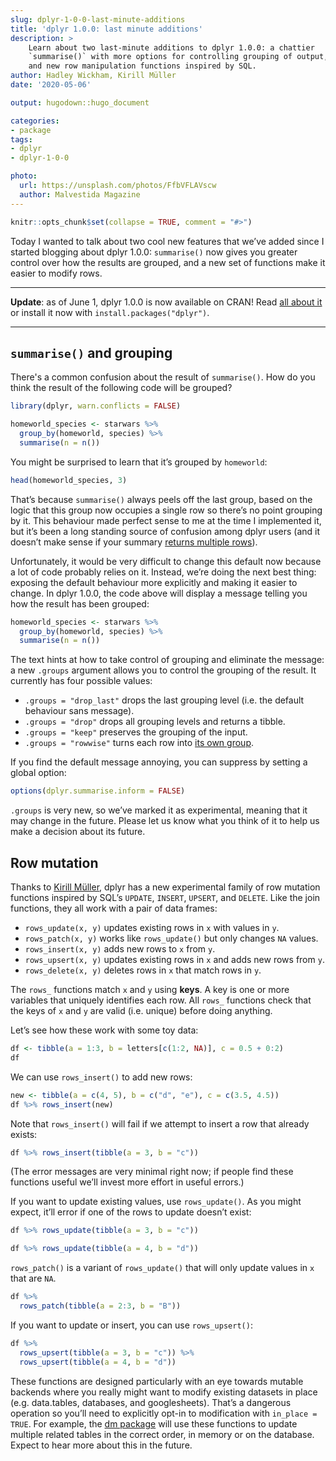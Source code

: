 ```yaml
---
slug: dplyr-1-0-0-last-minute-additions
title: 'dplyr 1.0.0: last minute additions'
description: >
    Learn about two last-minute additions to dplyr 1.0.0: a chattier 
    `summarise()` with more options for controlling grouping of output,
    and new row manipulation functions inspired by SQL.
author: Hadley Wickham, Kirill Müller
date: '2020-05-06'

output: hugodown::hugo_document

categories:
- package
tags:
- dplyr
- dplyr-1-0-0

photo:
  url: https://unsplash.com/photos/FfbVFLAVscw
  author: Malvestida Magazine
---
```


```r
knitr::opts_chunk$set(collapse = TRUE, comment = "#>")
```

Today I wanted to talk about two cool new features that we've added since I started blogging about dplyr 1.0.0: `summarise()` now gives you greater control over how the results are grouped, and a new set of functions make it easier to modify rows.

---

**Update**: as of June 1, dplyr 1.0.0 is now available on CRAN! Read [all about  it](/blog/2020/06/dplyr-1-0-0/) or install it now with `install.packages("dplyr")`.

---

## `summarise()` and grouping

There\'s a common confusion about the result of `summarise()`. How do you think the result of the following code will be grouped?

```r
library(dplyr, warn.conflicts = FALSE)

homeworld_species <- starwars %>%
  group_by(homeworld, species) %>%
  summarise(n = n())
```

You might be surprised to learn that it's grouped by `homeworld`:

```r
head(homeworld_species, 3)
```

That's because `summarise()` always peels off the last group, based on the logic that this group now occupies a single row so there's no point grouping by it. This behaviour made perfect sense to me at the time I implemented it, but it's been a long standing source of confusion among dplyr users (and it doesn't make sense if your summary [returns multiple rows](https://www.tidyverse.org/blog/2020/03/dplyr-1-0-0-summarise/)).

Unfortunately, it would be very difficult to change this default now because a lot of code probably relies on it. Instead, we're doing the next best thing: exposing the default behaviour more explicitly and making it easier to change. In dplyr 1.0.0, the code above will display a message telling you how the result has been grouped:

```r
homeworld_species <- starwars %>%
  group_by(homeworld, species) %>%
  summarise(n = n())
```

The text hints at how to take control of grouping and eliminate the message: a new `.groups` argument allows you to control the grouping of the result. It currently has four possible values:

-   `.groups = "drop_last"` drops the last grouping level (i.e. the default behaviour sans message).
-   `.groups = "drop"` drops all grouping levels and returns a tibble.
-   `.groups = "keep"` preserves the grouping of the input.
-   `.groups = "rowwise"` turns each row into [its own group](https://www.tidyverse.org/blog/2020/04/dplyr-1-0-0-rowwise/).

If you find the default message annoying, you can suppress by setting a global option:

```r
options(dplyr.summarise.inform = FALSE)
```

`.groups` is very new, so we've marked it as experimental, meaning that it may change in the future. Please let us know what you think of it to help us make a decision about its future.

## Row mutation

Thanks to [Kirill Müller](http://krlmlr.info/), dplyr has a new experimental family of row mutation functions inspired by SQL's `UPDATE`, `INSERT`, `UPSERT`, and `DELETE`. Like the join functions, they all work with a pair of data frames:

-   `rows_update(x, y)` updates existing rows in `x` with values in `y`.
-   `rows_patch(x, y)` works like `rows_update()` but only changes `NA` values.
-   `rows_insert(x, y)` adds new rows to `x` from `y`.
-   `rows_upsert(x, y)` updates existing rows in `x` and adds new rows from `y`.
-   `rows_delete(x, y)` deletes rows in `x` that match rows in `y`.

The `rows_` functions match `x` and `y` using **keys**. A key is one or more variables that uniquely identifies each row. All `rows_` functions check that the keys of `x` and `y` are valid (i.e. unique) before doing anything.

Let's see how these work with some toy data:

```r
df <- tibble(a = 1:3, b = letters[c(1:2, NA)], c = 0.5 + 0:2)
df
```

We can use `rows_insert()` to add new rows:

```r
new <- tibble(a = c(4, 5), b = c("d", "e"), c = c(3.5, 4.5))
df %>% rows_insert(new)
```

Note that `rows_insert()` will fail if we attempt to insert a row that already exists:

```r
df %>% rows_insert(tibble(a = 3, b = "c"))
```

(The error messages are very minimal right now; if people find these functions useful we'll invest more effort in useful errors.)

If you want to update existing values, use `rows_update()`. As you might expect, it'll error if one of the rows to update doesn't exist:

```r
df %>% rows_update(tibble(a = 3, b = "c"))

df %>% rows_update(tibble(a = 4, b = "d"))
```

`rows_patch()` is a variant of `rows_update()` that will only update values in `x` that are `NA`.

```r
df %>%
  rows_patch(tibble(a = 2:3, b = "B"))
```

If you want to update or insert, you can use `rows_upsert()`:

```r
df %>%
  rows_upsert(tibble(a = 3, b = "c")) %>%
  rows_upsert(tibble(a = 4, b = "d"))
```

These functions are designed particularly with an eye towards mutable backends where you really might want to modify existing datasets in place (e.g. data.tables, databases, and googlesheets). That's a dangerous operation so you'll need to explicitly opt-in to modification with `in_place = TRUE`. For example, the [dm package](https://krlmlr.github.io/dm/) will use these functions to update multiple related tables in the correct order, in memory or on the database. Expect to hear more about this in the future.
